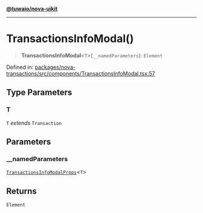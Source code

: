 [**@tuwaio/nova-uikit**](../../../README.md)

***

# TransactionsInfoModal()

> **TransactionsInfoModal**\<`T`\>(`__namedParameters`): `Element`

Defined in: [packages/nova-transactions/src/components/TransactionsInfoModal.tsx:57](https://github.com/TuwaIO/nova-uikit/blob/1de20634cb4fa6020b9658ccb5e4f94cd501a495/packages/nova-transactions/src/components/TransactionsInfoModal.tsx#L57)

## Type Parameters

### T

`T` *extends* `Transaction`

## Parameters

### \_\_namedParameters

[`TransactionsInfoModalProps`](../type-aliases/TransactionsInfoModalProps.md)\<`T`\>

## Returns

`Element`
